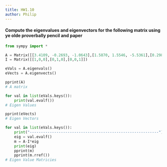 ```yaml
---
title: HW1.10
author: Philip
---
```


#### Compute the eigenvalues and eigenvectors for the following matrix using ye olde proverbally pencil and paper

```python
from sympy import *

A = Matrix([[3.4109, -0.2693, -1.0643],[1.5870, 1.5546, -5.5361],[0.2981, -0.2981, 1.2277]])
I = Matrix([[1,0,0],[0,1,0],[0,0,1]])

eVals = A.eigenvals()
eVects = A.eigenvects()

pprint(A)
# A matrix

for val in list(eVals.keys()):
    print(val.evalf())
# Eigen Values

pprint(eVects)
# Eigen Vectors

for val in list(eVals.keys()):
    print("----------------------------------------------------------")
    eig = val.evalf()
    m = A-I*eig
    print(eig)
    pprint(m)
    pprint(m.rref())
# Eigen Value Matricies

```
